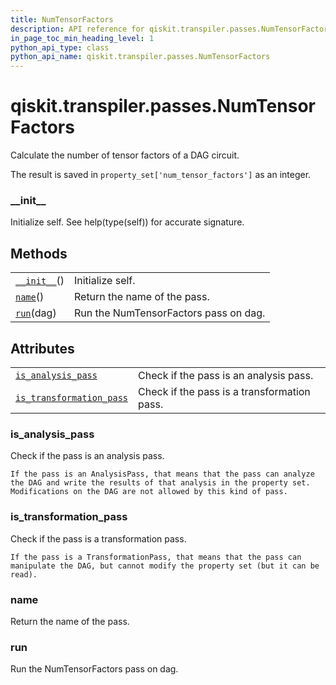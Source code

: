 ```yaml
---
title: NumTensorFactors
description: API reference for qiskit.transpiler.passes.NumTensorFactors
in_page_toc_min_heading_level: 1
python_api_type: class
python_api_name: qiskit.transpiler.passes.NumTensorFactors
---
```


# qiskit.transpiler.passes.NumTensorFactors

<Class id="qiskit.transpiler.passes.NumTensorFactors" isDedicatedPage={true} github="https://github.com/qiskit/qiskit/tree/stable/0.17/qiskit/transpiler/passes/analysis/num_tensor_factors.py" signature="NumTensorFactors(*args, **kwargs)" modifiers="class">
  Calculate the number of tensor factors of a DAG circuit.

  The result is saved in `property_set['num_tensor_factors']` as an integer.

  ### \_\_init\_\_

  <Function id="qiskit.transpiler.passes.NumTensorFactors.__init__" signature="__init__()">
    Initialize self. See help(type(self)) for accurate signature.
  </Function>

  ## Methods

  |                                                                                                                          |                                       |
  | ------------------------------------------------------------------------------------------------------------------------ | ------------------------------------- |
  | [`__init__`](#qiskit.transpiler.passes.NumTensorFactors.__init__ "qiskit.transpiler.passes.NumTensorFactors.__init__")() | Initialize self.                      |
  | [`name`](#qiskit.transpiler.passes.NumTensorFactors.name "qiskit.transpiler.passes.NumTensorFactors.name")()             | Return the name of the pass.          |
  | [`run`](#qiskit.transpiler.passes.NumTensorFactors.run "qiskit.transpiler.passes.NumTensorFactors.run")(dag)             | Run the NumTensorFactors pass on dag. |

  ## Attributes

  |                                                                                                                                                                  |                                             |
  | ---------------------------------------------------------------------------------------------------------------------------------------------------------------- | ------------------------------------------- |
  | [`is_analysis_pass`](#qiskit.transpiler.passes.NumTensorFactors.is_analysis_pass "qiskit.transpiler.passes.NumTensorFactors.is_analysis_pass")                   | Check if the pass is an analysis pass.      |
  | [`is_transformation_pass`](#qiskit.transpiler.passes.NumTensorFactors.is_transformation_pass "qiskit.transpiler.passes.NumTensorFactors.is_transformation_pass") | Check if the pass is a transformation pass. |

  ### is\_analysis\_pass

  <Attribute id="qiskit.transpiler.passes.NumTensorFactors.is_analysis_pass">
    Check if the pass is an analysis pass.

    If the pass is an AnalysisPass, that means that the pass can analyze the DAG and write the results of that analysis in the property set. Modifications on the DAG are not allowed by this kind of pass.
  </Attribute>

  ### is\_transformation\_pass

  <Attribute id="qiskit.transpiler.passes.NumTensorFactors.is_transformation_pass">
    Check if the pass is a transformation pass.

    If the pass is a TransformationPass, that means that the pass can manipulate the DAG, but cannot modify the property set (but it can be read).
  </Attribute>

  ### name

  <Function id="qiskit.transpiler.passes.NumTensorFactors.name" signature="name()">
    Return the name of the pass.
  </Function>

  ### run

  <Function id="qiskit.transpiler.passes.NumTensorFactors.run" signature="run(dag)">
    Run the NumTensorFactors pass on dag.
  </Function>
</Class>


